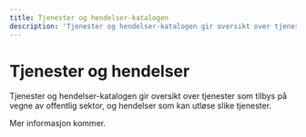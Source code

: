 ```yaml
---
title: Tjenester og hendelser-katalogen
description: 'Tjenester og hendelser-katalogen gir oversikt over tjenester som tilbys på vegne av offentlig sektor, og hendelser som kan utløse slike tjenester.'
---
```


# Tjenester og hendelser

<Ingress>
    Tjenester og hendelser-katalogen gir oversikt over tjenester som tilbys på vegne av offentlig sektor, og hendelser
    som kan utløse slike tjenester.
</Ingress>

<CatalogPromo
    text='Ønsker du å søke i tjenester og hendelser?'
    button='Finn tjenester og hendelser&nbsp;→'
    link='/public-services-and-events'
/>

Mer informasjon kommer.
